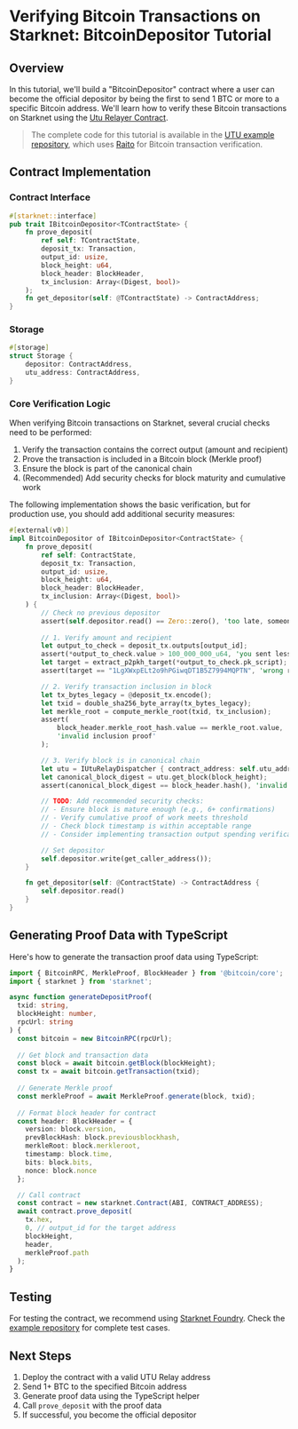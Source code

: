# Verifying Bitcoin Transactions on Starknet: BitcoinDepositor Tutorial

## Overview

In this tutorial, we'll build a "BitcoinDepositor" contract where a user can become the official depositor by being the first to send 1 BTC or more to a specific Bitcoin address. We'll learn how to verify these Bitcoin transactions on Starknet using the [Utu Relayer Contract](https://github.com/lfglabs-dev/utu_example).

> The complete code for this tutorial is available in the [UTU example repository](https://github.com/lfglabs-dev/utu_example), which uses [Raito](https://github.com/keep-starknet-strange/raito) for Bitcoin transaction verification.

## Contract Implementation

### Contract Interface

```rust
#[starknet::interface]
pub trait IBitcoinDepositor<TContractState> {
    fn prove_deposit(
        ref self: TContractState,
        deposit_tx: Transaction,
        output_id: usize,
        block_height: u64,
        block_header: BlockHeader,
        tx_inclusion: Array<(Digest, bool)>
    );
    fn get_depositor(self: @TContractState) -> ContractAddress;
}
```

### Storage

```rust
#[storage]
struct Storage {
    depositor: ContractAddress,
    utu_address: ContractAddress,
}
```

### Core Verification Logic

When verifying Bitcoin transactions on Starknet, several crucial checks need to be performed:
1. Verify the transaction contains the correct output (amount and recipient)
2. Prove the transaction is included in a Bitcoin block (Merkle proof)
3. Ensure the block is part of the canonical chain
4. (Recommended) Add security checks for block maturity and cumulative work

The following implementation shows the basic verification, but for production use, you should add additional security measures:

```rust
#[external(v0)]
impl BitcoinDepositor of IBitcoinDepositor<ContractState> {
    fn prove_deposit(
        ref self: ContractState,
        deposit_tx: Transaction,
        output_id: usize,
        block_height: u64,
        block_header: BlockHeader,
        tx_inclusion: Array<(Digest, bool)>
    ) {
        // Check no previous depositor
        assert(self.depositor.read() == Zero::zero(), 'too late, someone deposited');
        
        // 1. Verify amount and recipient
        let output_to_check = deposit_tx.outputs[output_id];
        assert(*output_to_check.value > 100_000_000_u64, 'you sent less than 1 BTC');
        let target = extract_p2pkh_target(*output_to_check.pk_script);
        assert(target == "1LgXWxpELt2o9hPGiwqDT1B5Z7994MQPTN", 'wrong receiver');

        // 2. Verify transaction inclusion in block
        let tx_bytes_legacy = @deposit_tx.encode();
        let txid = double_sha256_byte_array(tx_bytes_legacy);
        let merkle_root = compute_merkle_root(txid, tx_inclusion);
        assert(
            block_header.merkle_root_hash.value == merkle_root.value, 
            'invalid inclusion proof'
        );

        // 3. Verify block is in canonical chain
        let utu = IUtuRelayDispatcher { contract_address: self.utu_address.read() };
        let canonical_block_digest = utu.get_block(block_height);
        assert(canonical_block_digest == block_header.hash(), 'invalid block digest');

        // TODO: Add recommended security checks:
        // - Ensure block is mature enough (e.g., 6+ confirmations)
        // - Verify cumulative proof of work meets threshold
        // - Check block timestamp is within acceptable range
        // - Consider implementing transaction output spending verification

        // Set depositor
        self.depositor.write(get_caller_address());
    }

    fn get_depositor(self: @ContractState) -> ContractAddress {
        self.depositor.read()
    }
}
```

## Generating Proof Data with TypeScript

Here's how to generate the transaction proof data using TypeScript:

```typescript
import { BitcoinRPC, MerkleProof, BlockHeader } from '@bitcoin/core';
import { starknet } from 'starknet';

async function generateDepositProof(
  txid: string,
  blockHeight: number,
  rpcUrl: string
) {
  const bitcoin = new BitcoinRPC(rpcUrl);
  
  // Get block and transaction data
  const block = await bitcoin.getBlock(blockHeight);
  const tx = await bitcoin.getTransaction(txid);
  
  // Generate Merkle proof
  const merkleProof = await MerkleProof.generate(block, txid);
  
  // Format block header for contract
  const header: BlockHeader = {
    version: block.version,
    prevBlockHash: block.previousblockhash,
    merkleRoot: block.merkleroot,
    timestamp: block.time,
    bits: block.bits,
    nonce: block.nonce
  };

  // Call contract
  const contract = new starknet.Contract(ABI, CONTRACT_ADDRESS);
  await contract.prove_deposit(
    tx.hex,
    0, // output_id for the target address
    blockHeight,
    header,
    merkleProof.path
  );
}
```

## Testing

For testing the contract, we recommend using [Starknet Foundry](https://github.com/foundry-rs/starknet-foundry). Check the [example repository](https://github.com/lfglabs-dev/utu_example) for complete test cases.

## Next Steps

1. Deploy the contract with a valid UTU Relay address
2. Send 1+ BTC to the specified Bitcoin address
3. Generate proof data using the TypeScript helper
4. Call `prove_deposit` with the proof data
5. If successful, you become the official depositor

